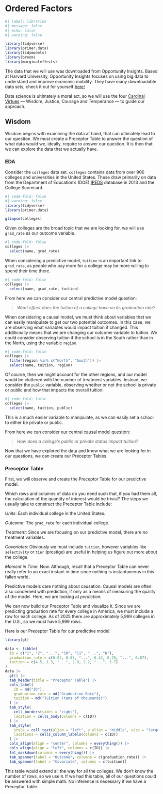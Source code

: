 # Ordered Factors

```r
#| label: libraries
#| message: false
#| echo: false
#| warning: false

library(tidyverse)
library(primer.data)
library(tidymodels)
library(broom)
library(marginaleffects)
```

<!-- IS: add more intro than just the data? -->

The data that we will use was downloaded from Opportunity Insights. Based at Harvard University, Opportunity Insights focuses on using big data to understand and improve economic mobility. They have many downloadable data sets, check it out for yourself [here!](https://opportunityinsights.org/data/)

Data science is ultimately a moral act, so we will use the four [Cardinal Virtues](https://en.wikipedia.org/wiki/Cardinal_virtues) --- Wisdom, Justice, Courage and Temperance --- to guide our approach.  

## Wisdom

Wisdom begins with examining the data at hand, that can ultimately lead to our question. We must create a Preceptor Table to answer the question of what data would we, ideally, require to answer our question. It is then that we can explore the data that we actually have.

### EDA

<!-- IS: should this come after the Preceptor Table? -->

<!-- needs more exploration of data -->

Consider the `colleges` data set. `colleges` contains data from over 900 colleges and universities in the United States. These draw primarily on data from the Department of Education’s (DOE) [IPEDS](https://nces.ed.gov/ipeds/) database in 2013 and the College Scorecard. 

```r
#| code-fold: false
#| warning: false
library(tidyverse)
library(primer.data)

glimpse(colleges)
```

Given colleges are the broad topic that we are looking for, we will use `grad_rate` as our outcome variable.

```r
#| code-fold: false
colleges |> 
  select(name, grad_rate)
```

When considering a predictive model, `tuition` is an important link to `grad_rate`, as people who pay more for a college may be more willing to spend their time there.

```r
#| code-fold: false
colleges |> 
  select(name, grad_rate, tuition)
```

<!-- IS: this transition is awkward, not sure how to introduce our overall question (maybe at the end with the causal model?) -->

From here we can consider our central predictive model question:

> *What effect does the tuition of a college have on its graduation rate?*

When considering a causal model, we must think about variables that we can easily manipulate to get our two potential outcomes. In this case, we are observing what variables would impact tuition if changed. This additionally means that we are changing our outcome variable to tuition. We could consider observing tuition if the school is in the South rather than in the North, using the variable `region`.

```r
#| code-fold: false
colleges |> 
  filter(region %in% c("North", "South")) |> 
  select(name, tuition, region)
```

Of course, then we might account for the other regions, and our model would be cluttered with the number of treatment variables. Instead, we consider the `public` variable, observing whether or not the school is private or public and how that impacts the overall tuition.

```r
#| code-fold: false
colleges |> 
  select(name, tuition, public)
```

This is a much easier variable to manipulate, as we can easily set a school to either be private or public. 

From here we can consider our central causal model question:

> *How does a college's public or private status impact tuition?*

Now that we have explored the data and know what we are looking for in our questions, we can create our Preceptor Tables.

### Preceptor Table

<!-- IS: when observing predictive vs causal, should we have seperate sections? -->

First, we will observe and create the Preceptor Table for our predictive model.

Which rows and columns of data do you need such that, if you had them all, the calculation of the quantity of interest would be trivial? The steps we usually take to construct the Preceptor Table include:

*Units*: Each individual college in the United States.

*Outcome*: The `grad_rate` for each individual college.

*Treatment*: Since we are focusing on our predictive model, there are no treatment variables.

*Covariates*: Obviously we must include `tuition`, however variables like `selectivity` or `tier` (prestige) are useful in helping us figure out more about the college.

*Moment in Time*: Now. Although, recall that a Preceptor Table can never really refer to an exact instant in time since nothing is instantaneous in this fallen world.

Predictive models care nothing about causation. Causal models are often also concerned with prediction, if only as a means of measuring the quality of the model. Here, we are looking at *prediction*. 

We can now build our Preceptor Table and visualize it. Since we are predicting graduation rate for every college in America, we must include a row for each college. As of 2025 there are approximately 5,999 colleges in the U.S., so we must have 5,999 rows.

Here is our Preceptor Table for our predictive model:

```r
library(gt)

data <- tibble(
  ID = c("1", "2", "...", "10", "11", "...", "N"),
  graduation_rate = c(0.92, 0.55, "...", 0.42, 0.78, "...", 0.87),
  tuition = c(4.5, 1.3, "...", 2.9, 2.2, "...", 3.7)
)
data |>
  gt() |>
  tab_header(title = "Preceptor Table") |>
  cols_label(
    ID = md("ID"),
    graduation_rate = md("Graduation Rate"),
    tuition = md("Tuition (tens of thousands)")
  ) |>
  tab_style(
    cell_borders(sides = "right"),
    location = cells_body(columns = c(ID))
  ) |>
  tab_style(
    style = cell_text(align = "left", v_align = "middle", size = "large"), 
    locations = cells_column_labels(columns = c(ID))
  ) |>
  cols_align(align = "center", columns = everything()) |>
  cols_align(align = "left", columns = c(ID)) |>
  fmt_markdown(columns = everything()) |>
  tab_spanner(label = "Outcome", columns = c(graduation_rate)) |>
  tab_spanner(label = "Covariate", columns = c(tuition))

```

This table would extend all the way for all the colleges. We don't know the number of rows, so we use `N`. If we had this table, all of our questions could be answered with simple math. No inference is necessary if we have a Preceptor Table.